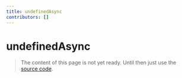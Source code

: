 ```yaml
---
title: undefinedAsync
contributors: []
---
```


# undefinedAsync

> The content of this page is not yet ready. Until then just use the [source code](https://github.com/fabian-hiller/valibot/blob/main/library/src/schemas/undefined/undefinedAsync.ts).
